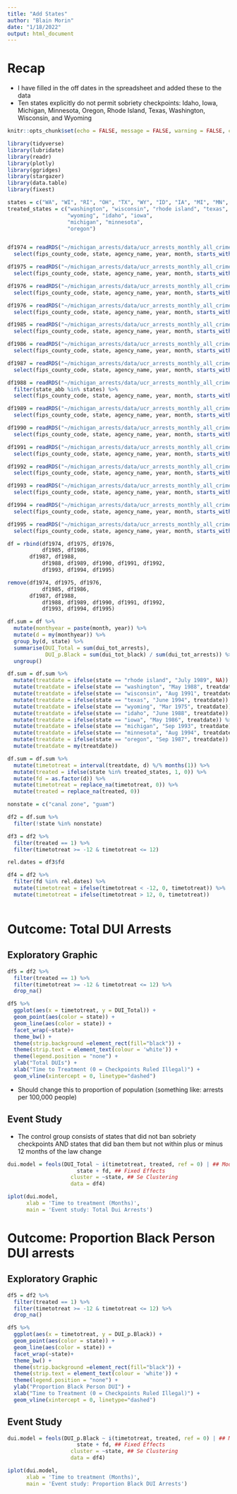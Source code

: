 ```yaml
---
title: "Add States"
author: "Blain Morin"
date: "1/18/2022"
output: html_document
---
```


# Recap

* I have filled in the off dates in the spreadsheet and added these to the data
* Ten states explicitly do not permit sobriety checkpoints: Idaho, Iowa, Michigan, Minnesota, Oregon, Rhode Island, Texas, Washington, Wisconsin, and Wyoming


```r
knitr::opts_chunk$set(echo = FALSE, message = FALSE, warning = FALSE, cache = TRUE)

library(tidyverse)
library(lubridate)
library(readr)
library(plotly)
library(ggridges)
library(stargazer)
library(data.table) 
library(fixest) 

```


```r

states = c("WA", "WI", "RI", "OH", "TX", "WY", "ID", "IA", "MI", "MN", "OR")
treated_states = c("washington", "wisconsin", "rhode island", "texas",
                   "wyoming", "idaho", "iowa",
                   "michigan", "minnesota",
                   "oregon")


df1974 = readRDS("~/michigan_arrests/data/ucr_arrests_monthly_all_crimes_race_sex_1974.rds") %>%
  select(fips_county_code, state, agency_name, year, month, starts_with("dui"))

df1975 = readRDS("~/michigan_arrests/data/ucr_arrests_monthly_all_crimes_race_sex_1975.rds") %>%
  select(fips_county_code, state, agency_name, year, month, starts_with("dui"))

df1976 = readRDS("~/michigan_arrests/data/ucr_arrests_monthly_all_crimes_race_sex_1976.rds") %>%
  select(fips_county_code, state, agency_name, year, month, starts_with("dui"))

df1976 = readRDS("~/michigan_arrests/data/ucr_arrests_monthly_all_crimes_race_sex_1976.rds") %>%
  select(fips_county_code, state, agency_name, year, month, starts_with("dui"))

df1985 = readRDS("~/michigan_arrests/data/ucr_arrests_monthly_all_crimes_race_sex_1985.rds") %>%
  select(fips_county_code, state, agency_name, year, month, starts_with("dui"))

df1986 = readRDS("~/michigan_arrests/data/ucr_arrests_monthly_all_crimes_race_sex_1986.rds") %>%
  select(fips_county_code, state, agency_name, year, month, starts_with("dui"))

df1987 = readRDS("~/michigan_arrests/data/ucr_arrests_monthly_all_crimes_race_sex_1987.rds") %>%
  select(fips_county_code, state, agency_name, year, month, starts_with("dui"))

df1988 = readRDS("~/michigan_arrests/data/ucr_arrests_monthly_all_crimes_race_sex_1988.rds") %>%
  filter(state_abb %in% states) %>%
  select(fips_county_code, state, agency_name, year, month, starts_with("dui"))

df1989 = readRDS("~/michigan_arrests/data/ucr_arrests_monthly_all_crimes_race_sex_1989.rds") %>%
  select(fips_county_code, state, agency_name, year, month, starts_with("dui"))

df1990 = readRDS("~/michigan_arrests/data/ucr_arrests_monthly_all_crimes_race_sex_1990.rds") %>%
  select(fips_county_code, state, agency_name, year, month, starts_with("dui"))

df1991 = readRDS("~/michigan_arrests/data/ucr_arrests_monthly_all_crimes_race_sex_1991.rds") %>%
  select(fips_county_code, state, agency_name, year, month, starts_with("dui"))

df1992 = readRDS("~/michigan_arrests/data/ucr_arrests_monthly_all_crimes_race_sex_1992.rds") %>%
  select(fips_county_code, state, agency_name, year, month, starts_with("dui"))

df1993 = readRDS("~/michigan_arrests/data/ucr_arrests_monthly_all_crimes_race_sex_1993.rds") %>%
  select(fips_county_code, state, agency_name, year, month, starts_with("dui"))

df1994 = readRDS("~/michigan_arrests/data/ucr_arrests_monthly_all_crimes_race_sex_1994.rds") %>%
  select(fips_county_code, state, agency_name, year, month, starts_with("dui"))

df1995 = readRDS("~/michigan_arrests/data/ucr_arrests_monthly_all_crimes_race_sex_1995.rds") %>%
  select(fips_county_code, state, agency_name, year, month, starts_with("dui"))

df = rbind(df1974, df1975, df1976,
           df1985, df1986,
       df1987, df1988,
           df1988, df1989, df1990, df1991, df1992,
           df1993, df1994, df1995)

remove(df1974, df1975, df1976,
           df1985, df1986,
       df1987, df1988,
           df1988, df1989, df1990, df1991, df1992,
           df1993, df1994, df1995)

df.sum = df %>%
  mutate(monthyear = paste(month, year)) %>%
  mutate(d = my(monthyear)) %>%
  group_by(d, state) %>%
  summarise(DUI_Total = sum(dui_tot_arrests),
            DUI_p.Black = sum(dui_tot_black) / sum(dui_tot_arrests)) %>%
  ungroup()

df.sum = df.sum %>%
  mutate(treatdate = ifelse(state == "rhode island", "July 1989", NA)) %>%
  mutate(treatdate = ifelse(state == "washington", "May 1988", treatdate)) %>%
  mutate(treatdate = ifelse(state == "wisconsin", "Aug 1991", treatdate)) %>%
  mutate(treatdate = ifelse(state == "texas", "June 1994", treatdate)) %>%
  mutate(treatdate = ifelse(state == "wyoming", "Mar 1975", treatdate)) %>%
  mutate(treatdate = ifelse(state == "idaho", "June 1988", treatdate)) %>%
  mutate(treatdate = ifelse(state == "iowa", "May 1986", treatdate)) %>%
  mutate(treatdate = ifelse(state == "michigan", "Sep 1993", treatdate)) %>%
  mutate(treatdate = ifelse(state == "minnesota", "Aug 1994", treatdate)) %>%
  mutate(treatdate = ifelse(state == "oregon", "Sep 1987", treatdate)) %>%
  mutate(treatdate = my(treatdate))

df.sum = df.sum %>%
  mutate(timetotreat = interval(treatdate, d) %/% months(1)) %>%
  mutate(treated = ifelse(state %in% treated_states, 1, 0)) %>%
  mutate(fd = as.factor(d)) %>%
  mutate(timetotreat = replace_na(timetotreat, 0)) %>%
  mutate(treated = replace_na(treated, 0))

```

```r

nonstate = c("canal zone", "guam")

df2 = df.sum %>%
  filter(!state %in% nonstate)

df3 = df2 %>%
  filter(treated == 1) %>%
  filter(timetotreat >= -12 & timetotreat <= 12)

rel.dates = df3$fd

df4 = df2 %>%
  filter(fd %in% rel.dates) %>%
  mutate(timetotreat = ifelse(timetotreat < -12, 0, timetotreat)) %>%
  mutate(timetotreat = ifelse(timetotreat > 12, 0, timetotreat))



```


# Outcome: Total DUI Arrests

## Exploratory Graphic

```r

df5 = df2 %>%
  filter(treated == 1) %>% 
  filter(timetotreat >= -12 & timetotreat <= 12) %>%
  drop_na()

df5 %>%
  ggplot(aes(x = timetotreat, y = DUI_Total)) +
  geom_point(aes(color = state)) +
  geom_line(aes(color = state)) +
  facet_wrap(~state)+
  theme_bw() +
  theme(strip.background =element_rect(fill="black")) +
  theme(strip.text = element_text(colour = 'white')) +
  theme(legend.position = "none") +
  ylab("Total DUIs") +
  xlab("Time to Treatment (0 = Checkpoints Ruled Illegal)") +
  geom_vline(xintercept = 0, linetype="dashed")

```


* Should change this to proportion of population (something like: arrests per 100,000 people)

## Event Study

* The control group consists of states that did not ban sobriety checkpoints AND states that did ban them but not within plus or minus 12 months of the law change


```r

dui.model = feols(DUI_Total ~ i(timetotreat, treated, ref = 0) | ## Model
                      state + fd, ## Fixed Effects
                    cluster = ~state, ## Se Clustering
                    data = df4)

iplot(dui.model, 
      xlab = 'Time to treatment (Months)',
      main = 'Event study: Total Dui Arrests')

```


# Outcome: Proportion Black Person DUI arrests 

## Exploratory Graphic

```r

df5 = df2 %>%
  filter(treated == 1) %>% 
  filter(timetotreat >= -12 & timetotreat <= 12) %>%
  drop_na()

df5 %>%
  ggplot(aes(x = timetotreat, y = DUI_p.Black)) +
  geom_point(aes(color = state)) +
  geom_line(aes(color = state)) +
  facet_wrap(~state)+
  theme_bw() +
  theme(strip.background =element_rect(fill="black")) +
  theme(strip.text = element_text(colour = 'white')) +
  theme(legend.position = "none") +
  ylab("Proportion Black Person DUI") +
  xlab("Time to Treatment (0 = Checkpoints Ruled Illegal)") +
  geom_vline(xintercept = 0, linetype="dashed")

```

## Event Study

```r

dui.model = feols(DUI_p.Black ~ i(timetotreat, treated, ref = 0) | ## Model
                      state + fd, ## Fixed Effects
                    cluster = ~state, ## Se Clustering
                    data = df4)

iplot(dui.model, 
      xlab = 'Time to treatment (Months)',
      main = 'Event study: Proportion Black DUI Arrests')

```